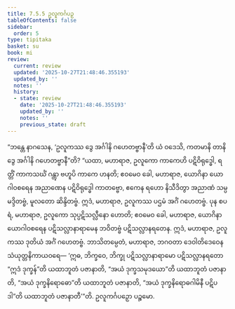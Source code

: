 ```yaml
---
title: 7.5.5 ဥလူကင်္ဂပဉှ
tableOfContents: false
sidebar:
  order: 5
type: tipitaka
basket: su
book: mi
review:
  current: review
  updated: '2025-10-27T21:48:46.355193'
  updated_by: ''
  notes: ''
  history:
  - state: review
    date: '2025-10-27T21:48:46.355193'
    updated_by: ''
    notes: ''
    previous_state: draft
---
```



<ReviewStatus review={frontmatter.review} showDetails={true} />

<HypothesisAnnotation frontmatter={frontmatter} />

<DynamicBreadcrumb />

<Division number="269" book="mi" e="ch" v="28">

<Paragraph number="1908" book="mi">
“ဘန္တေ နာဂသေန, ‘ဥလူကဿ ဒွေ အင်္ဂါနိ ဂဟေတဗ္ဗာနီ’တိ ယံ ဝဒေသိ, ကတမာနိ တာနိ ဒွေ အင်္ဂါနိ ဂဟေတဗ္ဗာနီ”တိ? “ယထာ, မဟာရာဇ, ဥလူကော ကာကေဟိ ပဋိဝိရုဒ္ဓေါ, ရတ္တိံ ကာကသင်္ဃံ ဂန္တွာ ဗဟူပိ ကာကေ ဟနတိ; ဧဝမေဝ ခေါ, မဟာရာဇ, ယောဂိနာ ယောဂါဝစရေန အညာဏေန ပဋိဝိရုဒ္ဓေါ ကာတဗ္ဗော, ဧကေန ရဟော နိသီဒိတွာ အညာဏံ သမ္ပမဒ္ဒိတဗ္ဗံ, မူလတော ဆိန္ဒိတဗ္ဗံ. ဣဒံ, မဟာရာဇ, ဥလူကဿ ပဌမံ အင်္ဂံ ဂဟေတဗ္ဗံ.
</Paragraph>

<Paragraph number="1909" book="mi">
ပုန စပရံ, မဟာရာဇ, ဥလူကော သုပ္ပဋိသလ္လီနော ဟောတိ; ဧဝမေဝ ခေါ, မဟာရာဇ, ယောဂိနာ ယောဂါဝစရေန ပဋိသလ္လာနာရာမေန ဘဝိတဗ္ဗံ ပဋိသလ္လာနရတေန. ဣဒံ, မဟာရာဇ, ဥလူကဿ ဒုတိယံ အင်္ဂံ ဂဟေတဗ္ဗံ. ဘာသိတမ္ပေတံ, မဟာရာဇ, ဘဂဝတာ ဒေဝါတိဒေဝေန သံယုတ္တနိကာယဝရေ—
</Paragraph>

<Paragraph number="1910" book="mi">
‘ဣဓ, ဘိက္ခဝေ, ဘိက္ခု ပဋိသလ္လာနာရာမော ပဋိသလ္လာနရတော “ဣဒံ ဒုက္ခန်”တိ ယထာဘူတံ ပဇာနာတိ, “အယံ ဒုက္ခသမုဒယော”တိ ယထာဘူတံ ပဇာနာတိ, “အယံ ဒုက္ခနိရောဓော”တိ ယထာဘူတံ ပဇာနာတိ, “အယံ ဒုက္ခနိရောဓဂါမိနီ ပဋိပဒါ”တိ ယထာဘူတံ ပဇာနာတီ’”တိ.

</Paragraph>
</Division>

<Paragraph number="1911" type="center" book="mi">
ဥလူကင်္ဂပဉှော ပဉ္စမော.
</Paragraph>